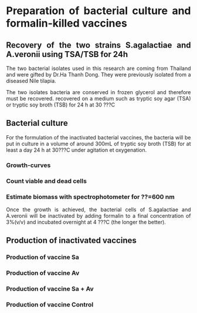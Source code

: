 # Preparation of bacterial culture and formalin-killed vaccines {#cross}

<style>
body {
text-align: justify}
</style>

## Recovery of the two strains S.agalactiae and A.veronii using TSA/TSB for 24h

The two bacterial isolates used in this research are coming from Thailand and were gifted by Dr.Ha Thanh Dong. They were previously isolated from a diseased Nile tilapia.

The two isolates bacteria are conserved in frozen glycerol and therefore must be recovered.
recovered on a medium such as tryptic soy agar (TSA) or tryptic
soy broth (TSB) for 24 h at 30 ???C

## Bacterial culture

For the formulation of the inactivated bacterial vaccines, the bacteria will be put in culture in a volume of around 300mL of tryptic soy broth (TSB) for at least a day 24 h at 30???C
under agitation et oxygenation.

### Growth-curves
### Count viable and dead cells
### Estimate biomass with spectrophotometer for ??=600 nm

Once the growth is achieved, the bacterial cells of S.agalactiae and A.veronii will be inactivated by adding formalin to a final concentration of 3%(v/v) and incubated overnight at 4 ???C (the longer the better).

## Production of inactivated vaccines

### Production of vaccine Sa 

### Production of vaccine Av  

### Production of vaccine Sa + Av 

### Production of vaccine Control 
